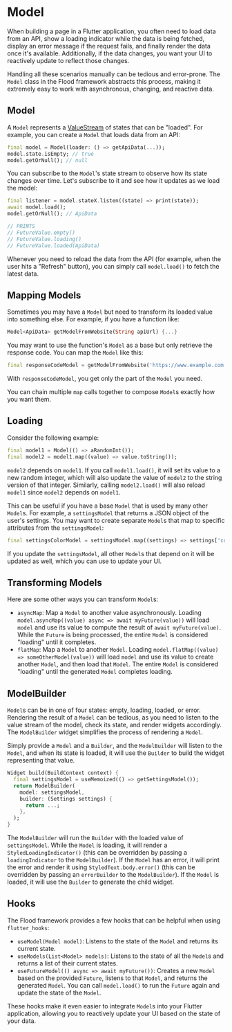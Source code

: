 # Model

When building a page in a Flutter application, you often need to load data from an API, show a loading indicator while the data is being fetched, display an error message if the request fails, and finally render the data once it's available. Additionally, if the data changes, you want your UI to reactively update to reflect those changes.

Handling all these scenarios manually can be tedious and error-prone. The `Model` class in the Flood framework abstracts this process, making it extremely easy to work with asynchronous, changing, and reactive data.

## Model

A `Model` represents a [ValueStream](/core-concepts/value-streams) of states that can be "loaded". For example, you can create a `Model` that loads data from an API:

```dart
final model = Model(loader: () => getApiData(...));
model.state.isEmpty; // true
model.getOrNull(); // null
```

You can subscribe to the `Model`'s state stream to observe how its state changes over time. Let's subscribe to it and see how it updates as we load the model:

```dart
final listener = model.stateX.listen((state) => print(state));
await model.load();
model.getOrNull(); // ApiData

// PRINTS
// FutureValue.empty()
// FutureValue.loading()
// FutureValue.loaded(ApiData)
```

Whenever you need to reload the data from the API (for example, when the user hits a "Refresh" button), you can simply call `model.load()` to fetch the latest data.

## Mapping Models

Sometimes you may have a `Model` but need to transform its loaded value into something else. For example, if you have a function like:

```dart
Model<ApiData> getModelFromWebsite(String apiUrl) {...}
```

You may want to use the function's `Model` as a base but only retrieve the response code. You can map the `Model` like this:

```dart
final responseCodeModel = getModelFromWebsite('https://www.example.com').map((response) => response.code);
```

With `responseCodeModel`, you get only the part of the `Model` you need.

You can chain multiple `map` calls together to compose `Model`s exactly how you want them.

## Loading

Consider the following example:

```dart
final model1 = Model(() => aRandomInt());
final model2 = model1.map((value) => value.toString());
```

`model2` depends on `model1`. If you call `model1.load()`, it will set its value to a new random integer, which will also update the value of `model2` to the string version of that integer. Similarly, calling `model2.load()` will also reload `model1` since `model2` depends on `model1`.

This can be useful if you have a base `Model` that is used by many other `Model`s. For example, a `settingsModel` that returns a JSON object of the user's settings. You may want to create separate `Model`s that map to specific attributes from the `settingsModel`:

```dart
final settingsColorModel = settingsModel.map((settings) => settings['color']);
```

If you update the `settingsModel`, all other `Model`s that depend on it will be updated as well, which you can use to update your UI.

## Transforming Models

Here are some other ways you can transform `Model`s:

-   `asyncMap`: Map a `Model` to another value asynchronously. Loading `model.asyncMap((value) async => await myFuture(value))` will load `model` and use its value to compute the result of `await myFuture(value)`. While the `Future` is being processed, the entire `Model` is considered "loading" until it completes.
-   `flatMap`: Map a `Model` to another `Model`. Loading `model.flatMap((value) => someOtherModel(value))` will load `model` and use its value to create another `Model`, and then load that `Model`. The entire `Model` is considered "loading" until the generated `Model` completes loading.

## ModelBuilder

`Model`s can be in one of four states: empty, loading, loaded, or error. Rendering the result of a `Model` can be tedious, as you need to listen to the value stream of the model, check its state, and render widgets accordingly. The `ModelBuilder` widget simplifies the process of rendering a `Model`.

Simply provide a `Model` and a `Builder`, and the `ModelBuilder` will listen to the `Model`, and when its state is loaded, it will use the `Builder` to build the widget representing that value.

```dart
Widget build(BuildContext context) {
  final settingsModel = useMemoized(() => getSettingsModel());
  return ModelBuilder(
    model: settingsModel,
    builder: (Settings settings) {
      return ...;
    },
  );
}
```

The `ModelBuilder` will run the `Builder` with the loaded value of `settingsModel`. While the `Model` is loading, it will render a `StyledLoadingIndicator()` (this can be overridden by passing a `loadingIndicator` to the `ModelBuilder`). If the `Model` has an error, it will print the error and render it using `StyledText.body.error()` (this can be overridden by passing an `errorBuilder` to the `ModelBuilder`). If the `Model` is loaded, it will use the `Builder` to generate the child widget.

## Hooks

The Flood framework provides a few hooks that can be helpful when using `flutter_hooks`:

-   `useModel(Model model)`: Listens to the state of the `Model` and returns its current state.
-   `useModels(List<Model> models)`: Listens to the state of all the `Model`s and returns a list of their current states.
-   `useFutureModel(() async => await myFuture())`: Creates a new `Model` based on the provided `Future`, listens to that `Model`, and returns the generated `Model`. You can call `model.load()` to run the `Future` again and update the state of the `Model`.

These hooks make it even easier to integrate `Model`s into your Flutter application, allowing you to reactively update your UI based on the state of your data.
